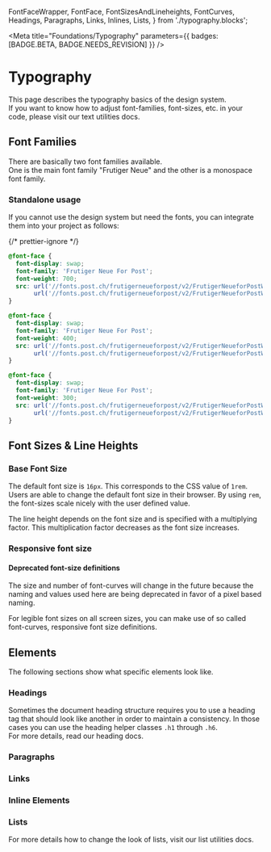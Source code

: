   FontFaceWrapper,
  FontFace,
  FontSizesAndLineheights,
  FontCurves,
  Headings,
  Paragraphs,
  Links,
  Inlines,
  Lists,
} from './typography.blocks';

<Meta
  title="Foundations/Typography"
  parameters={{ badges: [BADGE.BETA, BADGE.NEEDS_REVISION] }}
/>

# Typography

This page describes the typography basics of the design system.<br/>
If you want to know how to adjust font-families, font-sizes, etc. in your code,
please visit our <LinkTo kind="utilities-text" story="docs">text utilities docs</LinkTo>.

## Font Families

There are basically two font families available.<br/>
One is the main font family "Frutiger Neue" and the other is a monospace font family.

<FontFaceWrapper>
  <FontFace face="Frutiger Neue For Post" family="sans-serif" weight="bold" style="normal" />
  <FontFace face="Frutiger Neue For Post" family="sans-serif" weight="regular" style="normal" />
  <FontFace face="Frutiger Neue For Post" family="sans-serif" weight="light" style="normal" />
  <FontFace face="Monospace" family="monospace" weight="bold" style="normal" />
  <FontFace face="Monospace" family="monospace" weight="regular" style="normal" />
</FontFaceWrapper>

### Standalone usage

If you cannot use the design system but need the fonts, you can integrate them into your project as follows:

{/* prettier-ignore */}
```css dark
@font-face {
  font-display: swap;
  font-family: 'Frutiger Neue For Post';
  font-weight: 700;
  src: url('//fonts.post.ch/frutigerneueforpost/v2/FrutigerNeueforPostW05-Bold.woff2') format('woff2'),
       url('//fonts.post.ch/frutigerneueforpost/v2/FrutigerNeueforPostW05-Bold.woff') format('woff');
}

@font-face {
  font-display: swap;
  font-family: 'Frutiger Neue For Post';
  font-weight: 400;
  src: url('//fonts.post.ch/frutigerneueforpost/v2/FrutigerNeueforPostW05-Rg.woff2') format('woff2'),
       url('//fonts.post.ch/frutigerneueforpost/v2/FrutigerNeueforPostW05-Rg.woff') format('woff');
}

@font-face {
  font-display: swap;
  font-family: 'Frutiger Neue For Post';
  font-weight: 300;
  src: url('//fonts.post.ch/frutigerneueforpost/v2/FrutigerNeueforPostW05-Lt.woff2') format('woff2'),
       url('//fonts.post.ch/frutigerneueforpost/v2/FrutigerNeueforPostW05-Lt.woff') format('woff');
}
```

## Font Sizes & Line Heights

### Base Font Size

The default font size is `16px`. This corresponds to the CSS value of `1rem`. Users are able to change the default font size in their browser. By using `rem`, the font-sizes scale nicely with the user defined value.

The line height depends on the font size and is specified with a multiplying factor. This multiplication factor decreases as the font size increases.

<FontSizesAndLineheights />

### Responsive font size

<div className="alert alert-info my-3">
  <h4 className="h5">Deprecated font-size definitions</h4>
  <div>
    The size and number of font-curves will change in the future because the naming and values used
    here are being deprecated in favor of a pixel based naming.
  </div>
</div>

For legible font sizes on all screen sizes, you can make use of so called font-curves, responsive font size definitions.

<FontCurves />

## Elements

The following sections show what specific elements look like.

### Headings

<Headings />

Sometimes the document heading structure requires you
to use a heading tag that should look like another in order to maintain a consistency.
In those cases you can use the heading helper classes `.h1` through `.h6`.<br/>
For more details, read our <LinkTo kind="components-heading" story="docs">heading docs</LinkTo>.

### Paragraphs

<Paragraphs />

### Links

<Links />

### Inline Elements

<Inlines />

### Lists

<Lists />

For more details how to change the look of lists,
visit our <LinkTo kind="utilities-list" story="docs">list utilities docs</LinkTo>.
